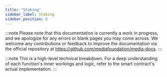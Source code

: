 ```yaml
---
title: "Staking"
sidebar_label: Staking
sidebar_position: 6
---
```

:::note
Please note that this documentation is currently a work in progress, and we apologize for any errors or blank pages you may come across. We welcome any contributions or feedback to improve the documentation via the official repository at https://github.com/mediafoundation/media-docs.
:::

:::note
This is a high-level technical breakdown. For a deep understanding of each function's inner workings and logic, refer to the smart contract's actual implementation.
:::